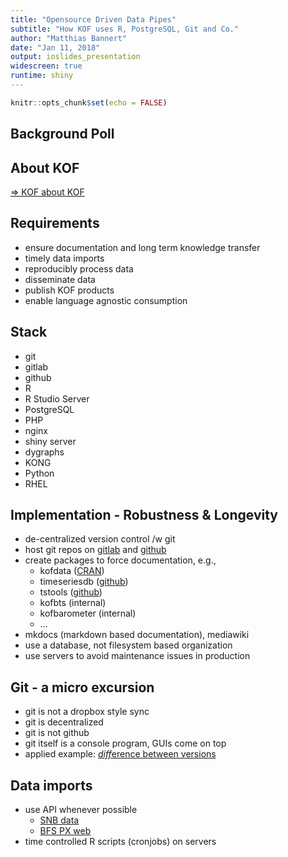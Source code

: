 ```yaml
---
title: "Opensource Driven Data Pipes"
subtitle: "How KOF uses R, PostgreSQL, Git and Co."
author: "Matthias Bannert"
date: "Jan 11, 2018"
output: ioslides_presentation
widescreen: true
runtime: shiny
---
```


```r
knitr::opts_chunk$set(echo = FALSE)
```

## Background Poll

## About KOF

[=> KOF about KOF](https://www.kof.ethz.ch/en/)

## Requirements

- ensure documentation and long term knowledge transfer
- timely data imports
- reproducibly process data
- disseminate data
- publish KOF products
- enable language agnostic consumption


## Stack 

- git
- gitlab
- github
- R
- R Studio Server
- PostgreSQL
- PHP
- nginx
- shiny server
- dygraphs
- KONG
- Python
- RHEL


## Implementation - Robustness & Longevity

- de-centralized version control /w git
- host git repos on [gitlab](https://gitlab.ethz.ch) and [github](https://github.com/KOF-ch/)
- create packages to force documentation, e.g.,
    - kofdata ([CRAN](https://cran.r-project.org/web/packages/kofdata/index.html))
    - timeseriesdb ([github](https://github.com/mbannert/timeseriesdb))
    - tstools ([github](https://github.com/mbannert/tstools))
    - kofbts (internal)
    - kofbarometer (internal)
    - ... 
- mkdocs (markdown based documentation), mediawiki
- use a database, not filesystem based organization
- use servers to avoid maintenance issues in production

## Git - a micro excursion

- git is not a dropbox style sync
- git is decentralized 
- git is not github 
- git itself is a console program, GUIs come on top
- applied example: [*diff*erence between versions]()


## Data imports

- use API whenever possible 
    - [SNB data](data.snb.ch)
    - [BFS PX web](https://www.pxweb.bfs.admin.ch/)
- time controlled R scripts (cronjobs) on servers








